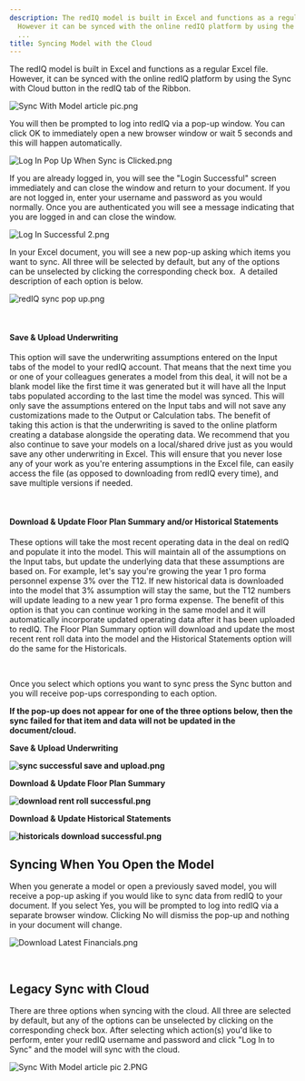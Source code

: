 ```yaml
---
description: The redIQ model is built in Excel and functions as a regular Excel file
  However it can be synced with the online redIQ platform by using the Sync with Cloud
  ...
title: Syncing Model with the Cloud
---
```


The redIQ model is built in Excel and functions as a regular Excel file. However, it can be synced with the online redIQ platform by using the Sync with Cloud button in the redIQ tab of the Ribbon.


<Frame caption="Sync with cloud option highlighted in Excel toolbar for model synchronization.">
  <img src="/images/rediq/469d55f62fb9cd988feb4086388413c890930cfb.png" alt="Sync With Model article pic.png" />
</Frame>


You will then be prompted to log into redIQ via a pop-up window. You can click OK to immediately open a new browser window or wait 5 seconds and this will happen automatically.


<Frame caption="Login prompt for redIQ with automatic redirection in 5 seconds.">
  <img src="/images/rediq/0a7c92d6d7507588740576778f1c6095a5931543.png" alt="Log In Pop Up When Sync is Clicked.png" />
</Frame>


If you are already logged in, you will see the "Login Successful" screen immediately and can close the window and return to your document. If you are not logged in, enter your username and password as you would normally. Once you are authenticated you will see a message indicating that you are logged in and can close the window.


<Frame caption="Login confirmation message for Valuation IQ Excel workbook.">
  <img src="/images/rediq/4e0b3b02ed32baee203431d9eddcc328494c91a0.png" alt="Log In Successful 2.png" />
</Frame>


In your Excel document, you will see a new pop-up asking which items you want to sync. All three will be selected by default, but any of the options can be unselected by clicking the corresponding check box.  A detailed description of each option is below.


<Frame caption="Sync window for redIQ, showing options to save, upload, download, and update data.">
  <img src="/images/rediq/16db9099f7f5407aa0d263733697beecfd6cee44.png" alt="redIQ sync pop up.png" />
</Frame>


 


#### **Save & Upload Underwriting**


This option will save the underwriting assumptions entered on the Input tabs of the model to your redIQ account. That means that the next time you or one of your colleagues generates a model from this deal, it will not be a blank model like the first time it was generated but it will have all the Input tabs populated according to the last time the model was synced. This will only save the assumptions entered on the Input tabs and will not save any customizations made to the Output or Calculation tabs. The benefit of taking this action is that the underwriting is saved to the online platform creating a database alongside the operating data. We recommend that you also continue to save your models on a local/shared drive just as you would save any other underwriting in Excel. This will ensure that you never lose any of your work as you're entering assumptions in the Excel file, can easily access the file (as opposed to downloading from redIQ every time), and save multiple versions if needed.


 


#### **Download & Update Floor Plan Summary and/or Historical Statements**


These options will take the most recent operating data in the deal on redIQ and populate it into the model. This will maintain all of the assumptions on the Input tabs, but update the underlying data that these assumptions are based on. For example, let's say you're growing the year 1 pro forma personnel expense 3% over the T12. If new historical data is downloaded into the model that 3% assumption will stay the same, but the T12 numbers will update leading to a new year 1 pro forma expense. The benefit of this option is that you can continue working in the same model and it will automatically incorporate updated operating data after it has been uploaded to redIQ. The Floor Plan Summary option will download and update the most recent rent roll data into the model and the Historical Statements option will do the same for the Historicals.


 


Once you select which options you want to sync press the Sync button and you will receive pop-ups corresponding to each option.


**If the pop-up does not appear for one of the three options below, then the sync failed for that item and data will not be updated in the document/cloud.**


**Save & Upload Underwriting**


**![sync successful save and upload.png](/images/rediq/542b84e8eb36125e0b3a2e0d174259b405490af3.png)**


**Download & Update Floor Plan Summary**


**![download rent roll successful.png](/images/rediq/3d83449da4274115fb53743ea2375f3d67f80ffe.png)**


**Download & Update Historical Statements**


**![historicals download successful.png](/images/rediq/b6a62aff63a9aa9ef6cbb01befb07cba398b9918.png)**


Syncing When You Open the Model
-------------------------------


When you generate a model or open a previously saved model, you will receive a pop-up asking if you would like to sync data from redIQ to your document. If you select Yes, you will be prompted to log into redIQ via a separate browser window. Clicking No will dismiss the pop-up and nothing in your document will change.


<Frame caption="Prompt to download latest financials with options to confirm or decline.">
  <img src="/images/rediq/b58c251ba54d4ab3045f588ff8a533304bd1a673.png" alt="Download Latest Financials.png" />
</Frame>


 


Legacy Sync with Cloud
----------------------


There are three options when syncing with the cloud. All three are selected by default, but any of the options can be unselected by clicking on the corresponding check box. After selecting which action(s) you'd like to perform, enter your redIQ username and password and click "Log In to Sync" and the model will sync with the cloud. 


<Frame caption="redIQ sync interface for uploading and downloading model data.">
  <img src="/images/rediq/72f94a9284434b9fabf842f0db4397b4dc50af44.png" alt="Sync With Model article pic 2.PNG" />
</Frame>